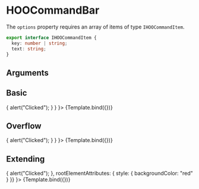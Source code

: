 
<Meta title="Molecules/Menus/HOOCommandBar" component={HOOCommandBar}/>

# HOOCommandBar

The `options` property requires an array of items of type `IHOOCommandItem`.

```ts
export interface IHOOCommandItem {
  key: number | string;
  text: string;
}
```

## Arguments

<ArgsTable of={HOOCommandBar} />


## Basic
<Canvas>
  <Story 
    name="Basic"
    args = { 
      { selectedKey: 1, commandItems: options, hasOverflow: false, onClick: () => { alert("Clicked"); } }
    }>
    {Template.bind({})}
  </Story>
</Canvas>

## Overflow
<Canvas>
  <Story 
    name="Overflow"
    args = { 
      { selectedKey: 1, commandItems: options, hasOverflow: true, onClick: () => { alert("Clicked"); } }
    }>
    {Template.bind({})}
  </Story>
</Canvas>

## Extending
<Canvas>
  <Story 
    name="Extending"
    args = { 
     { selectedKey: 1, commandItems: options, hasOverflow: false, onClick: () => { alert("Clicked"); }, rootElementAttributes: { style: { backgroundColor: "red" } }}
    }>
    {Template.bind({})}
  </Story>
</Canvas>
